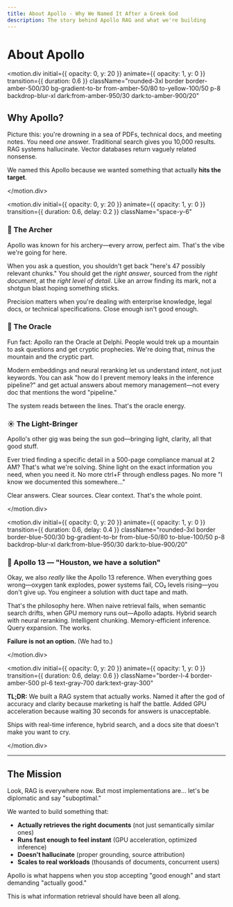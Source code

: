 ```yaml
---
title: About Apollo - Why We Named It After a Greek God
description: The story behind Apollo RAG and what we're building
---
```



# About Apollo

<div className="my-12 space-y-8 text-lg leading-relaxed">

<motion.div
  initial={{ opacity: 0, y: 20 }}
  animate={{ opacity: 1, y: 0 }}
  transition={{ duration: 0.6 }}
  className="rounded-3xl border border-amber-500/30 bg-gradient-to-br from-amber-50/80 to-yellow-100/50 p-8 backdrop-blur-xl dark:from-amber-950/30 dark:to-amber-900/20"
>

## Why Apollo?

Picture this: you're drowning in a sea of PDFs, technical docs, and meeting notes. You need *one* answer. Traditional search gives you 10,000 results. RAG systems hallucinate. Vector databases return vaguely related nonsense.

We named this Apollo because we wanted something that actually **hits the target**.

</motion.div>

<motion.div
  initial={{ opacity: 0, y: 20 }}
  animate={{ opacity: 1, y: 0 }}
  transition={{ duration: 0.6, delay: 0.2 }}
  className="space-y-6"
>

### 🏹 The Archer

Apollo was known for his archery—every arrow, perfect aim. That's the vibe we're going for here.

When you ask a question, you shouldn't get back "here's 47 possibly relevant chunks." You should get the *right answer*, sourced from the *right document*, at the *right level of detail*. Like an arrow finding its mark, not a shotgun blast hoping something sticks.

Precision matters when you're dealing with enterprise knowledge, legal docs, or technical specifications. Close enough isn't good enough.

### 🔮 The Oracle

Fun fact: Apollo ran the Oracle at Delphi. People would trek up a mountain to ask questions and get cryptic prophecies. We're doing that, minus the mountain and the cryptic part.

Modern embeddings and neural reranking let us understand *intent*, not just keywords. You can ask "how do I prevent memory leaks in the inference pipeline?" and get actual answers about memory management—not every doc that mentions the word "pipeline."

The system reads between the lines. That's the oracle energy.

### ☀️ The Light-Bringer

Apollo's other gig was being the sun god—bringing light, clarity, all that good stuff.

Ever tried finding a specific detail in a 500-page compliance manual at 2 AM? That's what we're solving. Shine light on the exact information you need, when you need it. No more ctrl+F through endless pages. No more "I know we documented this somewhere..."

Clear answers. Clear sources. Clear context. That's the whole point.

</motion.div>

<motion.div
  initial={{ opacity: 0, y: 20 }}
  animate={{ opacity: 1, y: 0 }}
  transition={{ duration: 0.6, delay: 0.4 }}
  className="rounded-3xl border border-blue-500/30 bg-gradient-to-br from-blue-50/80 to-blue-100/50 p-8 backdrop-blur-xl dark:from-blue-950/30 dark:to-blue-900/20"
>

### 🚀 Apollo 13 — "Houston, we have a solution"

Okay, we also *really* like the Apollo 13 reference. When everything goes wrong—oxygen tank explodes, power systems fail, CO₂ levels rising—you don't give up. You engineer a solution with duct tape and math.

That's the philosophy here. When naive retrieval fails, when semantic search drifts, when GPU memory runs out—Apollo adapts. Hybrid search with neural reranking. Intelligent chunking. Memory-efficient inference. Query expansion. The works.

**Failure is not an option.** (We had to.)

</motion.div>

<motion.div
  initial={{ opacity: 0, y: 20 }}
  animate={{ opacity: 1, y: 0 }}
  transition={{ duration: 0.6, delay: 0.6 }}
  className="border-l-4 border-amber-500 pl-6 text-gray-700 dark:text-gray-300"
>

**TL;DR:** We built a RAG system that actually works. Named it after the god of accuracy and clarity because marketing is half the battle. Added GPU acceleration because waiting 30 seconds for answers is unacceptable.

Ships with real-time inference, hybrid search, and a docs site that doesn't make you want to cry.

</motion.div>

</div>

---

## The Mission

Look, RAG is everywhere now. But most implementations are... let's be diplomatic and say "suboptimal."

We wanted to build something that:
- **Actually retrieves the right documents** (not just semantically similar ones)
- **Runs fast enough to feel instant** (GPU acceleration, optimized inference)
- **Doesn't hallucinate** (proper grounding, source attribution)
- **Scales to real workloads** (thousands of documents, concurrent users)

Apollo is what happens when you stop accepting "good enough" and start demanding "actually good."

This is what information retrieval should have been all along.

